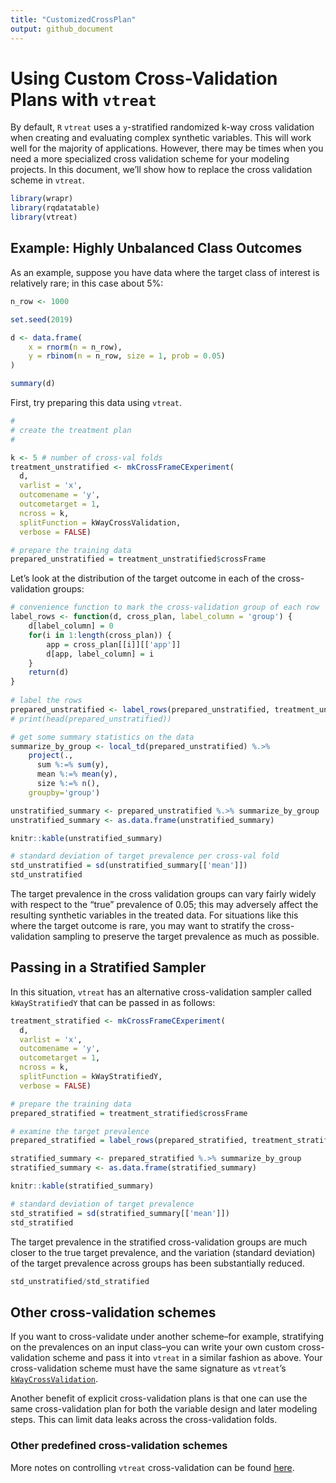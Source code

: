```yaml
---
title: "CustomizedCrossPlan"
output: github_document
---
```



# Using Custom Cross-Validation Plans with `vtreat`

By default, `R` `vtreat` uses a `y`-stratified randomized k-way cross validation when creating and evaluating complex synthetic variables. This will work well for the majority of applications. However, there may be times when you need a more specialized cross validation scheme for your modeling projects. In this document, we'll show how to replace the cross validation scheme in `vtreat`.

```r
library(wrapr)
library(rqdatatable)
library(vtreat)
```

## Example: Highly Unbalanced Class Outcomes

As an example, suppose you have data where the target class of interest is relatively rare; in this case about 5%:

```r
n_row <- 1000

set.seed(2019)

d <- data.frame(
    x = rnorm(n = n_row),
    y = rbinom(n = n_row, size = 1, prob = 0.05)
)

summary(d)
```

First, try preparing this data using `vtreat`. 

```r

#
# create the treatment plan
#

k <- 5 # number of cross-val folds
treatment_unstratified <- mkCrossFrameCExperiment(
  d,
  varlist = 'x',
  outcomename = 'y',
  outcometarget = 1,
  ncross = k,
  splitFunction = kWayCrossValidation,
  verbose = FALSE)

# prepare the training data
prepared_unstratified = treatment_unstratified$crossFrame
```

Let's look at the distribution  of the target outcome in each of the cross-validation groups:

```r

# convenience function to mark the cross-validation group of each row
label_rows <- function(d, cross_plan, label_column = 'group') {
    d[label_column] = 0
    for(i in 1:length(cross_plan)) {
        app = cross_plan[[i]][['app']]
        d[app, label_column] = i
    }
    return(d)
}
            
# label the rows            
prepared_unstratified <- label_rows(prepared_unstratified, treatment_unstratified$evalSets)
# print(head(prepared_unstratified))

# get some summary statistics on the data
summarize_by_group <- local_td(prepared_unstratified) %.>%
    project(.,
      sum %:=% sum(y),
      mean %:=% mean(y),
      size %:=% n(),
    groupby='group')

unstratified_summary <- prepared_unstratified %.>% summarize_by_group
unstratified_summary <- as.data.frame(unstratified_summary)

knitr::kable(unstratified_summary)
```

```r

# standard deviation of target prevalence per cross-val fold
std_unstratified = sd(unstratified_summary[['mean']])
std_unstratified 
```

The target prevalence in the cross validation groups can vary fairly widely with respect to the "true" prevalence of 0.05; this may adversely affect the resulting synthetic variables in the treated data. For situations like this where the target outcome is rare, you may want to stratify the cross-validation sampling to preserve the target prevalence as much as possible. 

## Passing in a Stratified Sampler

In this situation, `vtreat` has an alternative cross-validation sampler called `kWayStratifiedY` that can be passed in as follows:

```r
treatment_stratified <- mkCrossFrameCExperiment(
  d,
  varlist = 'x',
  outcomename = 'y',
  outcometarget = 1,
  ncross = k,
  splitFunction = kWayStratifiedY,
  verbose = FALSE)

# prepare the training data
prepared_stratified = treatment_stratified$crossFrame

# examine the target prevalence
prepared_stratified = label_rows(prepared_stratified, treatment_stratified$evalSets)

stratified_summary <- prepared_stratified %.>% summarize_by_group
stratified_summary <- as.data.frame(stratified_summary)

knitr::kable(stratified_summary)
```

```r
# standard deviation of target prevalence
std_stratified = sd(stratified_summary[['mean']])
std_stratified
```

The target prevalence in the stratified cross-validation groups are much closer to the true target prevalence, and the variation (standard deviation) of the target prevalence across groups has been substantially reduced.

```r
std_unstratified/std_stratified
```

## Other cross-validation schemes

If you want to cross-validate under another scheme--for example, stratifying on the prevalences on an input class--you can write your own custom cross-validation scheme and pass it into `vtreat` in a similar fashion as above. Your cross-validation scheme must have the same signature as `vtreat`'s [`kWayCrossValidation`](https://github.com/WinVector/vtreat/blob/master/R/outOfSample.R#L146).

Another benefit of explicit cross-validation plans is that one can use the same cross-validation plan for both the variable design and later modeling steps. This can limit data leaks across the cross-validation folds.

### Other predefined cross-validation schemes

More notes on controlling `vtreat` cross-validation can be found [here](https://winvector.github.io/vtreat/articles/vtreatSplitting.html).

